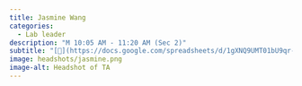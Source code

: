 ```yaml
---
title: Jasmine Wang
categories: 
  - Lab leader
description: "M 10:05 AM - 11:20 AM (Sec 2)"
subtitle: "[🔗](https://docs.google.com/spreadsheets/d/1gXNQ9UMT01bU9qr-YDsA2GIpslldHmfwPg1gcOj2GTA/edit?usp=sharing)"
image: headshots/jasmine.png
image-alt: Headshot of TA
---
```

